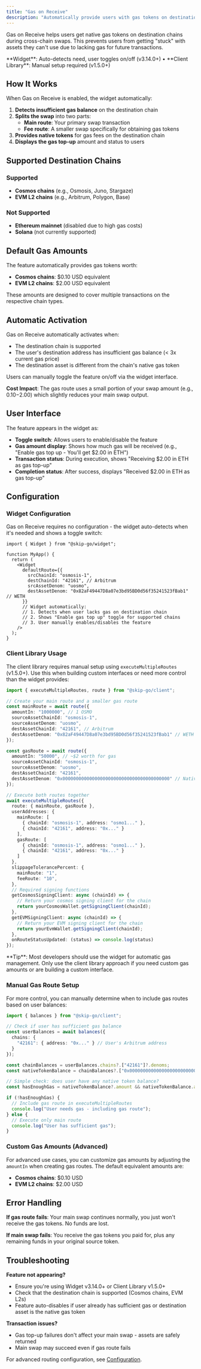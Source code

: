 ```yaml
---
title: "Gas on Receive"
description: "Automatically provide users with gas tokens on destination chains during cross-chain swaps"
---
```


Gas on Receive helps users get native gas tokens on destination chains during cross-chain swaps. This prevents users from getting "stuck" with assets they can't use due to lacking gas for future transactions.

<Note>
**Widget**: Auto-detects need, user toggles on/off (v3.14.0+) • **Client Library**: Manual setup required (v1.5.0+)
</Note>

## How It Works

When Gas on Receive is enabled, the widget automatically:

1. **Detects insufficient gas balance** on the destination chain
2. **Splits the swap** into two parts:
   - **Main route**: Your primary swap transaction
   - **Fee route**: A smaller swap specifically for obtaining gas tokens
3. **Provides native tokens** for gas fees on the destination chain
4. **Displays the gas top-up** amount and status to users

## Supported Destination Chains

### Supported
- **Cosmos chains** (e.g., Osmosis, Juno, Stargaze)
- **EVM L2 chains** (e.g., Arbitrum, Polygon, Base)

### Not Supported
- **Ethereum mainnet** (disabled due to high gas costs)
- **Solana** (not currently supported)

## Default Gas Amounts

The feature automatically provides gas tokens worth:
- **Cosmos chains**: $0.10 USD equivalent
- **EVM L2 chains**: $2.00 USD equivalent

These amounts are designed to cover multiple transactions on the respective chain types.

## Automatic Activation

Gas on Receive automatically activates when:
- The destination chain is supported
- The user's destination address has insufficient gas balance (< 3x current gas price)
- The destination asset is different from the chain's native gas token

Users can manually toggle the feature on/off via the widget interface.

**Cost Impact**: The gas route uses a small portion of your swap amount (e.g., $0.10-$2.00) which slightly reduces your main swap output.

## User Interface

The feature appears in the widget as:
- **Toggle switch**: Allows users to enable/disable the feature
- **Gas amount display**: Shows how much gas will be received (e.g., "Enable gas top up - You'll get $2.00 in ETH")
- **Transaction status**: During execution, shows "Receiving $2.00 in ETH as gas top-up"
- **Completion status**: After success, displays "Received $2.00 in ETH as gas top-up"

## Configuration

### Widget Configuration

Gas on Receive requires no configuration - the widget auto-detects when it's needed and shows a toggle switch:

```tsx
import { Widget } from "@skip-go/widget";

function MyApp() {
  return (
    <Widget
      defaultRoute={{
        srcChainId: "osmosis-1",
        destChainId: "42161", // Arbitrum  
        srcAssetDenom: "uosmo",
        destAssetDenom: "0x82aF49447D8a07e3bd95BD0d56f35241523fBab1" // WETH
      }}
      // Widget automatically:
      // 1. Detects when user lacks gas on destination chain
      // 2. Shows "Enable gas top up" toggle for supported chains
      // 3. User manually enables/disables the feature
    />
  );
}
```

### Client Library Usage

The client library requires manual setup using `executeMultipleRoutes` (v1.5.0+). Use this when building custom interfaces or need more control than the widget provides:

```typescript
import { executeMultipleRoutes, route } from "@skip-go/client";

// Create your main route and a smaller gas route
const mainRoute = await route({
  amountIn: "1000000", // 1 OSMO
  sourceAssetChainId: "osmosis-1",
  sourceAssetDenom: "uosmo",
  destAssetChainId: "42161", // Arbitrum
  destAssetDenom: "0x82aF49447D8a07e3bd95BD0d56f35241523fBab1" // WETH
});

const gasRoute = await route({
  amountIn: "50000", // ~$2 worth for gas  
  sourceAssetChainId: "osmosis-1",
  sourceAssetDenom: "uosmo", 
  destAssetChainId: "42161",
  destAssetDenom: "0x0000000000000000000000000000000000000000" // Native ETH
});

// Execute both routes together
await executeMultipleRoutes({
  route: { mainRoute, gasRoute },
  userAddresses: {
    mainRoute: [
      { chainId: "osmosis-1", address: "osmo1..." },
      { chainId: "42161", address: "0x..." }
    ],
    gasRoute: [
      { chainId: "osmosis-1", address: "osmo1..." },
      { chainId: "42161", address: "0x..." }
    ]
  },
  slippageTolerancePercent: {
    mainRoute: "1",
    feeRoute: "10",
  },
  // Required signing functions
  getCosmosSigningClient: async (chainId) => {
    // Return your cosmos signing client for the chain
    return yourCosmosWallet.getSigningClient(chainId);
  },
  getEVMSigningClient: async (chainId) => {
    // Return your EVM signing client for the chain  
    return yourEvmWallet.getSigningClient(chainId);
  },
  onRouteStatusUpdated: (status) => console.log(status)
});
```

<Note>
**Tip**: Most developers should use the widget for automatic gas management. Only use the client library approach if you need custom gas amounts or are building a custom interface.
</Note>

### Manual Gas Route Setup

For more control, you can manually determine when to include gas routes based on user balances:

```typescript
import { balances } from "@skip-go/client";

// Check if user has sufficient gas balance  
const userBalances = await balances({
  chains: {
    "42161": { address: "0x..." } // User's Arbitrum address
  }
});

const chainBalances = userBalances.chains?.["42161"]?.denoms;
const nativeTokenBalance = chainBalances?.["0x0000000000000000000000000000000000000000"];

// Simple check: does user have any native token balance?
const hasEnoughGas = nativeTokenBalance?.amount && nativeTokenBalance.amount !== "0";

if (!hasEnoughGas) {
  // Include gas route in executeMultipleRoutes
  console.log("User needs gas - including gas route");
} else {
  // Execute only main route
  console.log("User has sufficient gas");
}
```

### Custom Gas Amounts (Advanced)

For advanced use cases, you can customize gas amounts by adjusting the `amountIn` when creating gas routes. The default equivalent amounts are:
- **Cosmos chains**: $0.10 USD 
- **EVM L2 chains**: $2.00 USD

## Error Handling

**If gas route fails**: Your main swap continues normally, you just won't receive the gas tokens. No funds are lost.

**If main swap fails**: You receive the gas tokens you paid for, plus any remaining funds in your original source token.

## Troubleshooting

**Feature not appearing?**
- Ensure you're using Widget v3.14.0+ or Client Library v1.5.0+
- Check that the destination chain is supported (Cosmos chains, EVM L2s)
- Feature auto-disables if user already has sufficient gas or destination asset is the native gas token

**Transaction issues?**
- Gas top-up failures don't affect your main swap - assets are safely returned
- Main swap may succeed even if gas route fails

For advanced routing configuration, see [Configuration](/widget/configuration).